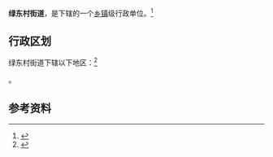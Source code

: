 {{中国乡级行政区|41/01/02/007/000}}

'''绿东村街道'''，是{{PRC admin/fullname|41/01/02/007/000|3}}下辖的一个[[乡镇|乡镇]]级行政单位。<ref>{{PRC admin/ref sgc|{{PRC admin/parent|41/01/02/007/000}}}}</ref>

== 行政区划 ==

绿东村街道下辖以下地区：<ref>{{PRC admin/ref sgc|41/01/02/007/000}}</ref>

{{PRC admin/children|41/01/02/007/000}}。

== 参考资料 ==

{{reflist}}

{{行政区划小作品}}
{{PRC admin/navcat|41/01/02/007/000}}